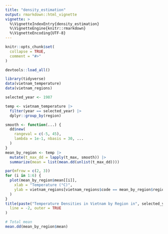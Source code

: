```yaml
---
title: "density_estimation"
output: rmarkdown::html_vignette
vignette: >
  %\VignetteIndexEntry{density_estimation}
  %\VignetteEngine{knitr::rmarkdown}
  %\VignetteEncoding{UTF-8}
---
```


```r
knitr::opts_chunk$set(
  collapse = TRUE,
  comment = "#>"
)
```

```r
devtools::load_all()
```

```r
library(tidyverse)
data(vietnam_temperature)
data(vietnam_regions)

selected_year <- 1987

temp <- vietnam_temperature |>
  filter(year == selected_year) |>
  dplyr::group_by(region)

smooth <- function(...) {
  dd$new(
    rangeval = c(-5, 45),
    lambda = 1e-1, nbasis = 30, ...
  )
}
mean_by_region <- temp |>
  mutate(t_max_dd = lapply(t_max, smooth)) |>
  summarize(mean = list(mean.dd(unlist(t_max_dd))))

par(mfrow = c(2, 3))
for (i in 1:6) {
  plot(mean_by_region$mean[[i]],
    xlab = "Temperature (°C)",
    ylab = vietnam_regions[vietnam_regions$code == mean_by_region$region[i], "name"]
  )
}
title(paste("Temperature Densities in Vietnam by Region in", selected_year),
  line = -2, outer = TRUE
)

# Total mean
mean.dd(mean_by_region$mean)
```
